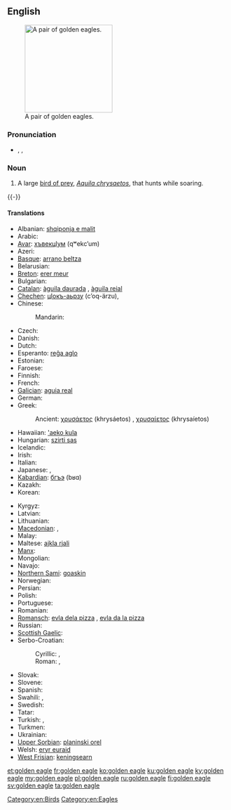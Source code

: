 ==English==
{{wikipedia}}
[[Image:Golden_eagle.jpg|thumb|right|200px|A pair of golden eagles.]]

===Pronunciation===
* {{enPR|gōld'ən ē'gl}}, {{IPA|/ˈɡəʊldən ˈiːɡl/}}, {{X-SAMPA|/"g@Uld@n "i:gl/}}

===Noun===
{{en-noun|head=[[golden]] [[eagle]]}}

# A large [[bird of prey]], ''[[Aquila chrysaetos]]'', that hunts while soaring.
{{-}}

====Translations====
{{trans-top|large bird of prey}}
* Albanian: [[shqiponja e malit]]
* Arabic: {{t-|ar|عقاب ذهبي|m|tr=ʿuqāb ḏahabiyy|sc=Arab}}
* [[Avar]]: [[хъвекцӀум]] (qʷekcʼum)
* Azeri: {{t-|az|berqut}}
* [[Basque]]: [[arrano beltza]]
* Belarusian: {{t-|be|беркут|m|tr=bérkut}}
* [[Breton]]: [[erer meur]]
* Bulgarian: {{t-|bg|скален орел|m|tr=skálem orél|sc=Cyrl}}
* [[Catalan]]: [[àguila daurada]] {{f}}, [[àguila reial]] {{f}}
* [[Chechen]]: [[цӀокъ-аьрзу]] (cʼoq-ärzu), {{tø|ce|дарта}}
* Chinese:
*: Mandarin: {{t|cmn|金雕|tr=jīndiāo|sc=Hani}}
* Czech: {{t-|cs|orel skalní|m}}
* Danish: {{t-|da|kongeørn}}
* Dutch: {{t+|nl|steenarend|m}}
* Esperanto: [[reĝa aglo]]
* Estonian: {{t-|et|kaljukotkas}}
* Faroese: {{t-|fo|kongaørn}}
* Finnish: {{t+|fi|maakotka}}
* French: {{t+|fr|aigle royal|m}}
* [[Galician]]: [[aguia real]] {{f}}
* German: {{t+|de|Steinadler|m}}
* Greek: {{t-|el|χρυσαετός|m|tr=chrisaetós|sc=Grek}}
*: Ancient: [[χρυσάετος]] (khrysáetos) {{m}}, [[χρυσαίετος]] (khrysaíetos) {{m}}
* Hawaiian: [['aeko kula]]
* Hungarian: [[szirti sas]]
* Icelandic: {{t-|is|gullörn|m}}
* Irish: {{t-|ga|iolar fíréan|m}}
* Italian: {{t-|it|aquila reale|f}}
* Japanese: {{t-|ja|イヌワシ|tr=inuwashi|sc=Jpan}}, {{t-|ja|犬鷲|tr=いぬわし, inuwashi|sc=Jpan}}
* [[Kabardian]]: [[бгъэ]] (bʁɑ)
* Kazakh: {{t|kk|бүркіт|tr=bürkit|sc=Cyrl}}
* Korean: {{t+|ko|검독수리|tr=geomdoksuri|sc=Hang}}
{{trans-mid}}
* Kyrgyz: {{t+|ky|бүркүт|tr=bürküt|sc=Cyrl}}
* Latvian: {{t-|lv|klinšu ērglis|m}}
* Lithuanian: {{t-|lt|kilnusis erelis|m}}
* [[Macedonian]]: {{t-|mk|сури орел|m|tr=súri órel|sc=Cyrl}}, {{t-|mk|златен орел|m|tr=zláten órel|sc=Cyrl}}
* Malay: {{t-|ms|helang emas|m}}
* Maltese: [[ajkla rjali]]
* [[Manx]]: {{t-|gv|urley buigh|m}}
* Mongolian: {{t-|mn|цармын бүргэд|tr=tsarmyn bürged|sc=Cyrl}}
* Navajo: {{tø|nv|atsátsoh}}
* [[Northern Sami]]: [[goaskin]]
* Norwegian: {{t-|no|kongeørn}}
* Persian: {{t-|fa|عقاب طلایی|tr=oqâb-e talâyi}}
* Polish: {{t-|pl|orzeł przedni|m}}
* Portuguese: {{t-|pt|águia-real|f}}
* Romanian: {{t-|ro|acvilă de munte|f}}
* [[Romansch]]: [[evla dela pizza]] {{f}}, [[evla da la pizza]] {{f}}
* Russian: {{t+|ru|беркут|m|tr=bérkut}}
* [[Scottish Gaelic]]: {{t-|gd|iolair-bhuidhe|f}}
* Serbo-Croatian:
*: Cyrillic: {{t-|sh|златаш|m}}, {{t-|sh|црни орао|m}}
*: Roman: {{t-|sh|zlataš|m}}, {{t-|sh|crni orao|m}}
* Slovak: {{t-|sk|orol skalný|m}}
* Slovene: {{t-|sl|orel skalni|m}}
* Spanish: {{t-|es|águila real|f}}
* Swahili: {{t-|sw|tai-mfalme}}, {{t-|sw|tai wa dhahabu}}
* Swedish: {{t+|sv|kungsörn|c}}
* Tatar: {{t+|tt|бөркет|tr=börket|sc=Cyrl}}
* Turkish: {{t+|tr|kaya kartalı}}, {{t-|tr|altın kartal}}
* Turkmen: {{t+|tk|bürgüt}}
* Ukrainian: {{t+|uk|беркут|m|tr=berkút}}
* [[Upper Sorbian]]: [[planinski orel]]
* Welsh: [[eryr euraid]]
* [[West Frisian]]: [[keningsearn]]
{{trans-bottom}}

[[Category:en:Birds]]
[[Category:en:Eagles]]

[[et:golden eagle]]
[[fr:golden eagle]]
[[ko:golden eagle]]
[[ku:golden eagle]]
[[ky:golden eagle]]
[[my:golden eagle]]
[[pl:golden eagle]]
[[ru:golden eagle]]
[[fi:golden eagle]]
[[sv:golden eagle]]
[[ta:golden eagle]]